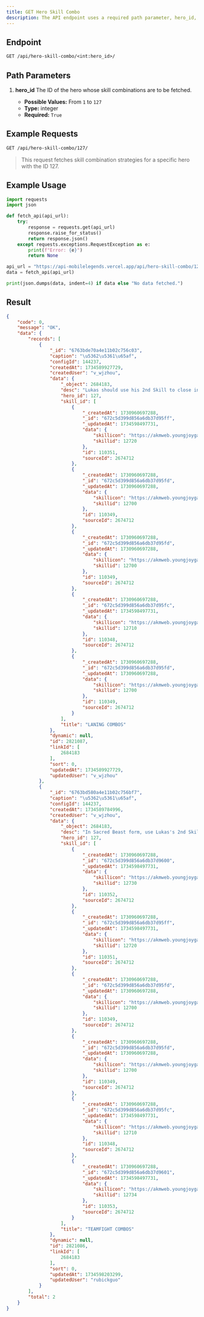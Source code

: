 ```yaml
---
title: GET Hero Skill Combo
description: The API endpoint uses a required path parameter, hero_id, an integer from 1 to 127, to retrieve skill combination strategies for a specific hero. The successful JSON response includes a success code and message, and a data field with a records array, where each object represents a skill combo guide for the specified hero, containing a description of the skill sequence and an array of skill_id objects that specify the skills involved in the combo along with their associated icons. Each combo also includes a title indicating its purpose, like "LANING COMBOS" or "TEAMFIGHT COMBOS". The API returns an array of these skill combination guides for a single hero.
---
```


## Endpoint

```txt
GET /api/hero-skill-combo/<int:hero_id>/
```

## Path Parameters

1. **hero_id**
   The ID of the hero whose skill combinations are to be fetched.

   - **Possible Values:** From `1` to `127`
   - **Type:** integer
   - **Required:** `True`

## Example Requests

```txt
GET /api/hero-skill-combo/127/
```

> This request fetches skill combination strategies for a specific hero with the ID 127.

## Example Usage

```python {7} showLineNumbers
import requests
import json

def fetch_api(api_url):
    try:
        response = requests.get(api_url)
        response.raise_for_status()
        return response.json()
    except requests.exceptions.RequestException as e:
        print(f"Error: {e}")
        return None

api_url = "https://api-mobilelegends.vercel.app/api/hero-skill-combo/127"
data = fetch_api(api_url)

print(json.dumps(data, indent=4) if data else "No data fetched.")
```

## Result

```json {15} showLineNumbers
{
    "code": 0,
    "message": "OK",
    "data": {
        "records": [
            {
                "_id": "6763bde70a4e11b02c756c03",
                "caption": "\u5362\u5361\u65af",
                "configId": 144237,
                "createdAt": 1734589927729,
                "createdUser": "v_wjzhou",
                "data": {
                    "_object": 2684183,
                    "desc": "Lukas should use his 2nd Skill to close in on the enemy, then use the enhanced Basic Attack plus another Basic Attack to get 2 stacks of Vigor. Now use his fully powered 1st Skill to inflict high damage and stun and displace the target, then back off to avoid the enemy's counterattack.",
                    "hero_id": 127,
                    "skill_id": [
                        {
                            "_createdAt": 1730960697288,
                            "_id": "672c5d399d856a6db37d95ff",
                            "_updatedAt": 1734598497731,
                            "data": {
                                "skillicon": "https://akmweb.youngjoygame.com/web/svnres/img/mlbb/homepage_1_9_42/100_4c18e5cd1756493f078cbc1ccceefe99.png",
                                "skillid": 12720
                            },
                            "id": 110351,
                            "sourceId": 2674712
                        },
                        {
                            "_createdAt": 1730960697288,
                            "_id": "672c5d399d856a6db37d95fd",
                            "_updatedAt": 1730960697288,
                            "data": {
                                "skillicon": "https://akmweb.youngjoygame.com/web/svnres/img/mlbb/homepage_92/100_f98d2e98eaebfb31c6c5101cf1c3201a.png",
                                "skillid": 12700
                            },
                            "id": 110349,
                            "sourceId": 2674712
                        },
                        {
                            "_createdAt": 1730960697288,
                            "_id": "672c5d399d856a6db37d95fd",
                            "_updatedAt": 1730960697288,
                            "data": {
                                "skillicon": "https://akmweb.youngjoygame.com/web/svnres/img/mlbb/homepage_92/100_f98d2e98eaebfb31c6c5101cf1c3201a.png",
                                "skillid": 12700
                            },
                            "id": 110349,
                            "sourceId": 2674712
                        },
                        {
                            "_createdAt": 1730960697288,
                            "_id": "672c5d399d856a6db37d95fc",
                            "_updatedAt": 1734598497731,
                            "data": {
                                "skillicon": "https://akmweb.youngjoygame.com/web/svnres/img/mlbb/homepage_1_9_42/100_2a67de9ff7e731d6a5e6c6746b9971af.png",
                                "skillid": 12710
                            },
                            "id": 110348,
                            "sourceId": 2674712
                        },
                        {
                            "_createdAt": 1730960697288,
                            "_id": "672c5d399d856a6db37d95fd",
                            "_updatedAt": 1730960697288,
                            "data": {
                                "skillicon": "https://akmweb.youngjoygame.com/web/svnres/img/mlbb/homepage_92/100_f98d2e98eaebfb31c6c5101cf1c3201a.png",
                                "skillid": 12700
                            },
                            "id": 110349,
                            "sourceId": 2674712
                        }
                    ],
                    "title": "LANING COMBOS"
                },
                "dynamic": null,
                "id": 2821087,
                "linkId": [
                    2684183
                ],
                "sort": 0,
                "updatedAt": 1734589927729,
                "updatedUser": "v_wjzhou"
            },
            {
                "_id": "6763bd580a4e11b02c756bf7",
                "caption": "\u5362\u5361\u65af",
                "configId": 144237,
                "createdAt": 1734589784996,
                "createdUser": "v_wjzhou",
                "data": {
                    "_object": 2684183,
                    "desc": "In Sacred Beast form, use Lukas's 2nd Skill followed by an enhanced Basic Attack, then another Basic Attack to get 2 stacks of Vigor. Use his 1st Skill to inflict high damage and CC, and finish off with Shockwave Blast to devastate the enemy with a massive AOE attack.",
                    "hero_id": 127,
                    "skill_id": [
                        {
                            "_createdAt": 1730960697288,
                            "_id": "672c5d399d856a6db37d9600",
                            "_updatedAt": 1734598497731,
                            "data": {
                                "skillicon": "https://akmweb.youngjoygame.com/web/svnres/img/mlbb/homepage_1_9_42/100_0ee62afc61544c6664234deab5577fc7.png",
                                "skillid": 12730
                            },
                            "id": 110352,
                            "sourceId": 2674712
                        },
                        {
                            "_createdAt": 1730960697288,
                            "_id": "672c5d399d856a6db37d95ff",
                            "_updatedAt": 1734598497731,
                            "data": {
                                "skillicon": "https://akmweb.youngjoygame.com/web/svnres/img/mlbb/homepage_1_9_42/100_4c18e5cd1756493f078cbc1ccceefe99.png",
                                "skillid": 12720
                            },
                            "id": 110351,
                            "sourceId": 2674712
                        },
                        {
                            "_createdAt": 1730960697288,
                            "_id": "672c5d399d856a6db37d95fd",
                            "_updatedAt": 1730960697288,
                            "data": {
                                "skillicon": "https://akmweb.youngjoygame.com/web/svnres/img/mlbb/homepage_92/100_f98d2e98eaebfb31c6c5101cf1c3201a.png",
                                "skillid": 12700
                            },
                            "id": 110349,
                            "sourceId": 2674712
                        },
                        {
                            "_createdAt": 1730960697288,
                            "_id": "672c5d399d856a6db37d95fd",
                            "_updatedAt": 1730960697288,
                            "data": {
                                "skillicon": "https://akmweb.youngjoygame.com/web/svnres/img/mlbb/homepage_92/100_f98d2e98eaebfb31c6c5101cf1c3201a.png",
                                "skillid": 12700
                            },
                            "id": 110349,
                            "sourceId": 2674712
                        },
                        {
                            "_createdAt": 1730960697288,
                            "_id": "672c5d399d856a6db37d95fc",
                            "_updatedAt": 1734598497731,
                            "data": {
                                "skillicon": "https://akmweb.youngjoygame.com/web/svnres/img/mlbb/homepage_1_9_42/100_2a67de9ff7e731d6a5e6c6746b9971af.png",
                                "skillid": 12710
                            },
                            "id": 110348,
                            "sourceId": 2674712
                        },
                        {
                            "_createdAt": 1730960697288,
                            "_id": "672c5d399d856a6db37d9601",
                            "_updatedAt": 1734598497731,
                            "data": {
                                "skillicon": "https://akmweb.youngjoygame.com/web/svnres/img/mlbb/homepage_1_9_42/100_c751fb684db1294450cb37cb333ca558.png",
                                "skillid": 12734
                            },
                            "id": 110353,
                            "sourceId": 2674712
                        }
                    ],
                    "title": "TEAMFIGHT COMBOS"
                },
                "dynamic": null,
                "id": 2821086,
                "linkId": [
                    2684183
                ],
                "sort": 0,
                "updatedAt": 1734598203299,
                "updatedUser": "rubickguo"
            }
        ],
        "total": 2
    }
}
```